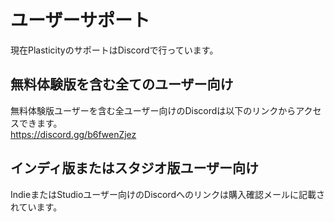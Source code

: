 # ユーザーサポート

現在PlasticityのサポートはDiscordで行っています。

## 無料体験版を含む全てのユーザー向け
無料体験版ユーザーを含む全ユーザー向けのDiscordは以下のリンクからアクセスできます。<br/>
https://discord.gg/b6fwenZjez

## インディ版またはスタジオ版ユーザー向け
IndieまたはStudioユーザー向けのDiscordへのリンクは購入確認メールに記載されています。



